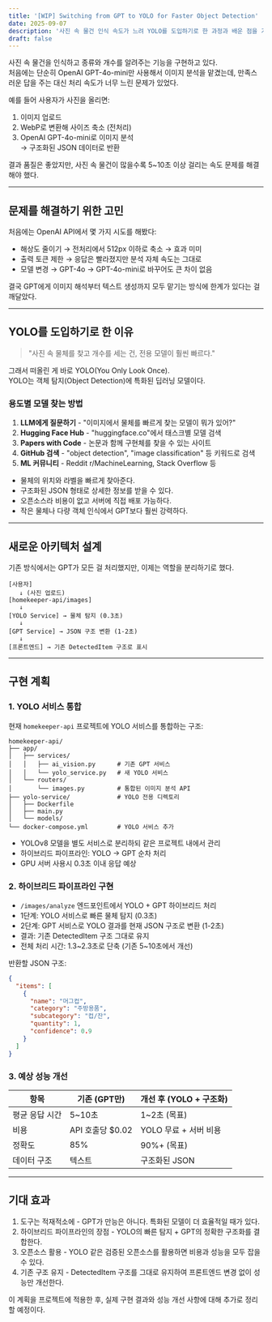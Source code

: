 ```yaml
---
title: '[WIP] Switching from GPT to YOLO for Faster Object Detection'
date: 2025-09-07
description: '사진 속 물건 인식 속도가 느려 YOLO를 도입하기로 한 과정과 배운 점을 기록합니다.'
draft: false
---
```


사진 속 물건을 인식하고 종류와 개수를 알려주는 기능을 구현하고 있다.  
처음에는 단순히 OpenAI GPT-4o-mini만 사용해서 이미지 분석을 맡겼는데, 만족스러운 답을 주는 대신 처리 속도가 너무 느린 문제가 있었다.

예를 들어 사용자가 사진을 올리면:

1. 이미지 업로드
2. WebP로 변환해 사이즈 축소 (전처리)
3. OpenAI GPT-4o-mini로 이미지 분석  
   → 구조화된 JSON 데이터로 반환

결과 품질은 좋았지만, 사진 속 물건이 많을수록 5~10초 이상 걸리는 속도 문제를 해결해야 했다.

---

## 문제를 해결하기 위한 고민

처음에는 OpenAI API에서 몇 가지 시도를 해봤다:

- 해상도 줄이기 → 전처리에서 512px 이하로 축소 → 효과 미미
- 출력 토큰 제한 → 응답은 빨라졌지만 분석 자체 속도는 그대로
- 모델 변경 → GPT-4o → GPT-4o-mini로 바꾸어도 큰 차이 없음

결국 GPT에게 이미지 해석부터 텍스트 생성까지 모두 맡기는 방식에 한계가 있다는 걸 깨달았다.

---

## YOLO를 도입하기로 한 이유

> "사진 속 물체를 찾고 개수를 세는 건, 전용 모델이 훨씬 빠르다."

그래서 떠올린 게 바로 YOLO(You Only Look Once).  
YOLO는 객체 탐지(Object Detection)에 특화된 딥러닝 모델이다.

### 용도별 모델 찾는 방법

1. **LLM에게 질문하기** - "이미지에서 물체를 빠르게 찾는 모델이 뭐가 있어?"
2. **Hugging Face Hub** - "huggingface.co"에서 태스크별 모델 검색
3. **Papers with Code** - 논문과 함께 구현체를 찾을 수 있는 사이트
4. **GitHub 검색** - "object detection", "image classification" 등 키워드로 검색
5. **ML 커뮤니티** - Reddit r/MachineLearning, Stack Overflow 등

- 물체의 위치와 라벨을 빠르게 찾아준다.
- 구조화된 JSON 형태로 상세한 정보를 받을 수 있다.
- 오픈소스라 비용이 없고 서버에 직접 배포 가능하다.
- 작은 물체나 다량 객체 인식에서 GPT보다 훨씬 강력하다.

---

## 새로운 아키텍처 설계

기존 방식에서는 GPT가 모든 걸 처리했지만, 이제는 역할을 분리하기로 했다.

```plaintext
[사용자]
   ↓ (사진 업로드)
[homekeeper-api/images]
   ↓
[YOLO Service] → 물체 탐지 (0.3초)
   ↓
[GPT Service] → JSON 구조 변환 (1-2초)
   ↓
[프론트엔드] → 기존 DetectedItem 구조로 표시
```

---

## 구현 계획

### 1. YOLO 서비스 통합

현재 `homekeeper-api` 프로젝트에 YOLO 서비스를 통합하는 구조:

```
homekeeper-api/
├── app/
│   ├── services/
│   │   ├── ai_vision.py      # 기존 GPT 서비스
│   │   └── yolo_service.py   # 새 YOLO 서비스
│   └── routers/
│       └── images.py         # 통합된 이미지 분석 API
├── yolo-service/             # YOLO 전용 디렉토리
│   ├── Dockerfile
│   ├── main.py
│   └── models/
└── docker-compose.yml        # YOLO 서비스 추가
```

- YOLOv8 모델을 별도 서비스로 분리하되 같은 프로젝트 내에서 관리
- 하이브리드 파이프라인: YOLO → GPT 순차 처리
- GPU 서버 사용시 0.3초 이내 응답 예상

### 2. 하이브리드 파이프라인 구현

- `/images/analyze` 엔드포인트에서 YOLO + GPT 하이브리드 처리
- 1단계: YOLO 서비스로 빠른 물체 탐지 (0.3초)
- 2단계: GPT 서비스로 YOLO 결과를 현재 JSON 구조로 변환 (1-2초)
- 결과: 기존 DetectedItem 구조 그대로 유지
- 전체 처리 시간: 1.3~2.3초로 단축 (기존 5~10초에서 개선)

반환할 JSON 구조:

```json
{
  "items": [
    {
      "name": "머그컵",
      "category": "주방용품",
      "subcategory": "컵/잔",
      "quantity": 1,
      "confidence": 0.9
    }
  ]
}
```

### 3. 예상 성능 개선

| 항목           | 기존 (GPT만)     | 개선 후 (YOLO + 구조화) |
| -------------- | ---------------- | ----------------------- |
| 평균 응답 시간 | 5~10초           | 1~2초 (목표)            |
| 비용           | API 호출당 $0.02 | YOLO 무료 + 서버 비용   |
| 정확도         | 85%              | 90%+ (목표)             |
| 데이터 구조    | 텍스트           | 구조화된 JSON           |

---

## 기대 효과

1. 도구는 적재적소에 - GPT가 만능은 아니다. 특화된 모델이 더 효율적일 때가 있다.
2. 하이브리드 파이프라인의 장점 - YOLO의 빠른 탐지 + GPT의 정확한 구조화를 결합한다.
3. 오픈소스 활용 - YOLO 같은 검증된 오픈소스를 활용하면 비용과 성능을 모두 잡을 수 있다.
4. 기존 구조 유지 - DetectedItem 구조를 그대로 유지하여 프론트엔드 변경 없이 성능만 개선한다.

이 계획을 프로젝트에 적용한 후, 실제 구현 결과와 성능 개선 사항에 대해 추가로 정리할 예정이다.
